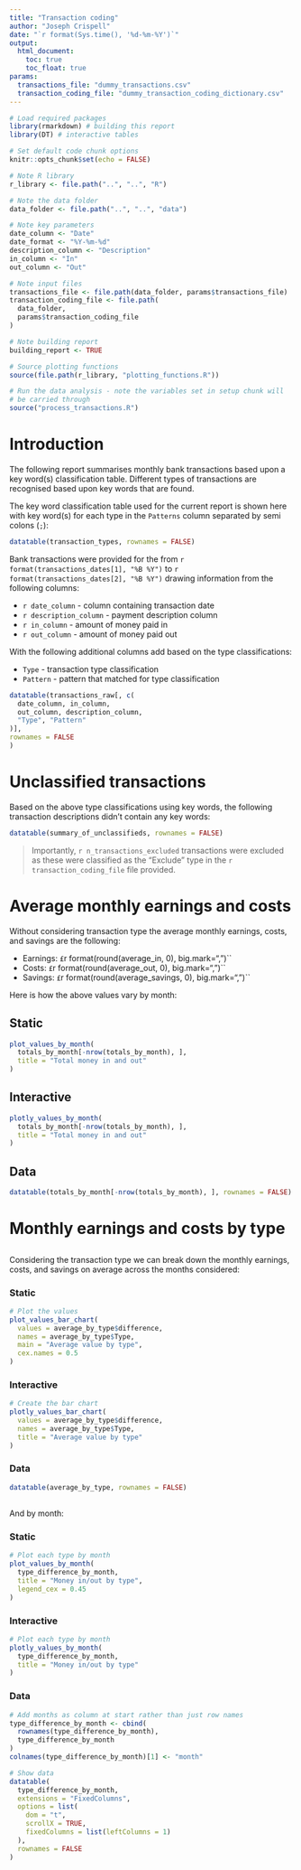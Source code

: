 ```yaml
---
title: "Transaction coding"
author: "Joseph Crispell"
date: "`r format(Sys.time(), '%d-%m-%Y')`"
output:
  html_document:
    toc: true
    toc_float: true
params:
  transactions_file: "dummy_transactions.csv"
  transaction_coding_file: "dummy_transaction_coding_dictionary.csv"
---
```


```r
# Load required packages
library(rmarkdown) # building this report
library(DT) # interactive tables

# Set default code chunk options
knitr::opts_chunk$set(echo = FALSE)

# Note R library
r_library <- file.path("..", "..", "R")

# Note the data folder
data_folder <- file.path("..", "..", "data")

# Note key parameters
date_column <- "Date"
date_format <- "%Y-%m-%d"
description_column <- "Description"
in_column <- "In"
out_column <- "Out"

# Note input files
transactions_file <- file.path(data_folder, params$transactions_file)
transaction_coding_file <- file.path(
  data_folder,
  params$transaction_coding_file
)

# Note building report
building_report <- TRUE

# Source plotting functions
source(file.path(r_library, "plotting_functions.R"))
```

```r
# Run the data analysis - note the variables set in setup chunk will
# be carried through
source("process_transactions.R")
```

# Introduction

The following report summarises monthly bank transactions based upon a key word(s) classification table. Different types of transactions are recognised based upon key words that are found.

The key word classification table  used for the current report is shown here with key word(s) for each type in the `Patterns` column separated by semi colons (`;`):
```r
datatable(transaction_types, rownames = FALSE)
```

Bank transactions were provided for the from `r format(transactions_dates[1], "%B %Y")` to `r format(transactions_dates[2], "%B %Y")` drawing information from the following columns:

- ``r date_column`` - column containing transaction date
- ``r description_column`` - payment description column
- ``r in_column`` - amount of money paid in
- ``r out_column`` - amount of money paid out

With the following additional columns add based on the type classifications:

- `Type` - transaction type classification
- `Pattern` - pattern that matched for type classification

```r
datatable(transactions_raw[, c(
  date_column, in_column,
  out_column, description_column,
  "Type", "Pattern"
)],
rownames = FALSE
)
```

# Unclassified transactions

Based on the above type classifications using key words, the following transaction descriptions didn't contain any key words:

```r
datatable(summary_of_unclassifieds, rownames = FALSE)
```

> Importantly, `r n_transactions_excluded` transactions were excluded as these were classified as the "Exclude" type in the `r transaction_coding_file` file provided.

# Average monthly earnings and costs {.tabset}

Without considering transaction type the average monthly earnings, costs, and savings are the following:

- Earnings: `£`r format(round(average_in, 0), big.mark=",")``
- Costs: `£`r format(round(average_out, 0), big.mark=",")``
- Savings: `£`r format(round(average_savings, 0), big.mark=",")``

Here is how the above values vary by month:

## Static

```r
plot_values_by_month(
  totals_by_month[-nrow(totals_by_month), ],
  title = "Total money in and out"
)
```

## Interactive

```r
plotly_values_by_month(
  totals_by_month[-nrow(totals_by_month), ],
  title = "Total money in and out"
)
```

## Data

```r
datatable(totals_by_month[-nrow(totals_by_month), ], rownames = FALSE)
```

# Monthly earnings and costs by type

## {.tabset}

Considering the transaction type we can break down the monthly earnings, costs, and savings on average across the months considered:

### Static

```r
# Plot the values
plot_values_bar_chart(
  values = average_by_type$difference,
  names = average_by_type$Type,
  main = "Average value by type",
  cex.names = 0.5
)
```

### Interactive
```r
# Create the bar chart
plotly_values_bar_chart(
  values = average_by_type$difference,
  names = average_by_type$Type,
  title = "Average value by type"
)
```

### Data
```r
datatable(average_by_type, rownames = FALSE)
```

## {.tabset}
And by month:

### Static
```r
# Plot each type by month
plot_values_by_month(
  type_difference_by_month,
  title = "Money in/out by type",
  legend_cex = 0.45
)
```

### Interactive
```r
# Plot each type by month
plotly_values_by_month(
  type_difference_by_month,
  title = "Money in/out by type"
)
```

### Data
```r
# Add months as column at start rather than just row names
type_difference_by_month <- cbind(
  rownames(type_difference_by_month),
  type_difference_by_month
)
colnames(type_difference_by_month)[1] <- "month"

# Show data
datatable(
  type_difference_by_month,
  extensions = "FixedColumns",
  options = list(
    dom = "t",
    scrollX = TRUE,
    fixedColumns = list(leftColumns = 1)
  ),
  rownames = FALSE
)
```
